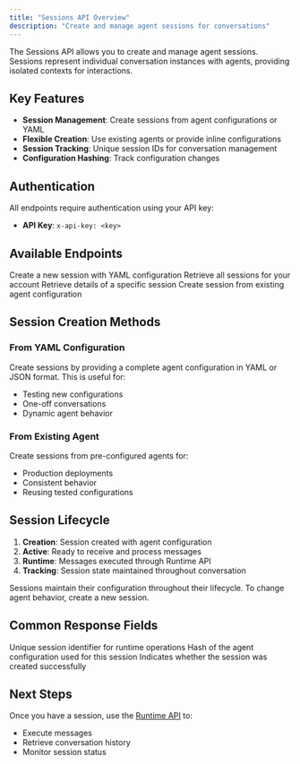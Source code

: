 ```yaml
---
title: "Sessions API Overview"
description: "Create and manage agent sessions for conversations"
---
```


The Sessions API allows you to create and manage agent sessions. Sessions represent individual conversation instances with agents, providing isolated contexts for interactions.

## Key Features

- **Session Management**: Create sessions from agent configurations or YAML
- **Flexible Creation**: Use existing agents or provide inline configurations
- **Session Tracking**: Unique session IDs for conversation management
- **Configuration Hashing**: Track configuration changes

## Authentication

All endpoints require authentication using your API key:
- **API Key**: `x-api-key: <key>`

## Available Endpoints

<CardGroup cols={2}>
  <Card title="Create Session" icon="plus" href="/api-reference/sessions/create">
    Create a new session with YAML configuration
  </Card>
  <Card title="List Sessions" icon="list" href="/api-reference/sessions/list">
    Retrieve all sessions for your account
  </Card>
  <Card title="Get Session" icon="eye" href="/api-reference/sessions/get">
    Retrieve details of a specific session
  </Card>
  <Card title="Create from Agent" icon="robot" href="/api-reference/sessions/from-agent">
    Create session from existing agent configuration
  </Card>
</CardGroup>

## Session Creation Methods

### From YAML Configuration
Create sessions by providing a complete agent configuration in YAML or JSON format. This is useful for:
- Testing new configurations
- One-off conversations
- Dynamic agent behavior

### From Existing Agent
Create sessions from pre-configured agents for:
- Production deployments
- Consistent behavior
- Reusing tested configurations

## Session Lifecycle

1. **Creation**: Session created with agent configuration
2. **Active**: Ready to receive and process messages
3. **Runtime**: Messages executed through Runtime API
4. **Tracking**: Session state maintained throughout conversation

<Note>
Sessions maintain their configuration throughout their lifecycle. To change agent behavior, create a new session.
</Note>

## Common Response Fields

<ResponseField name="session_id" type="string">
  Unique session identifier for runtime operations
</ResponseField>

<ResponseField name="config_hash" type="string">
  Hash of the agent configuration used for this session
</ResponseField>

<ResponseField name="success" type="boolean">
  Indicates whether the session was created successfully
</ResponseField>

## Next Steps

Once you have a session, use the [Runtime API](/api-reference/runtime/overview) to:
- Execute messages
- Retrieve conversation history
- Monitor session status
